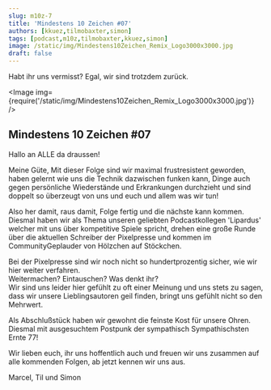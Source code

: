 ```yaml
---
slug: m10z-7
title: 'Mindestens 10 Zeichen #07'
authors: [kkuez,tilmobaxter,simon]
tags: [podcast,m10z,tilmobaxter,kkuez,simon]
image: /static/img/Mindestens10Zeichen_Remix_Logo3000x3000.jpg
draft: false
---
```



Habt ihr uns vermisst? Egal, wir sind trotzdem zurück.

<Image img={require('/static/img/Mindestens10Zeichen_Remix_Logo3000x3000.jpg')} />

<!--truncate-->

## Mindestens 10 Zeichen #07

Hallo an ALLE da draussen!
  
Meine Güte, Mit dieser Folge sind wir maximal frustresistent geworden, haben gelernt wie uns die Technik dazwischen funken kann, Dinge auch gegen persönliche Wiederstände und Erkrankungen durchzieht und sind doppelt so überzeugt von uns und euch und allem was wir tun!
  
Also her damit, raus damit, Folge fertig und die nächste kann kommen.
Diesmal haben wir als Thema unseren geliebten Podcastkollegen 'Lipardus' welcher mit uns über kompetitive Spiele spricht, 
drehen eine große Runde über die aktuellen Schreiber der Pixelpresse und kommen im CommunityGeplauder von Hölzchen auf Stöckchen.  
  
Bei der Pixelpresse sind wir noch nicht so hundertprozentig sicher, wie wir hier weiter verfahren.  
Weitermachen? Eintauschen? Was denkt ihr?  
Wir sind uns leider hier gefühlt zu oft einer Meinung und uns stets zu sagen, dass wir unsere Lieblingsautoren geil finden, bringt uns gefühlt nicht so den Mehrwert.
  
Als Abschlußstück haben wir gewohnt die feinste Kost für unsere Ohren.  
Diesmal mit ausgesuchtem Postpunk der sympathisch Sympathischsten Ernte 77!  

Wir lieben euch, ihr uns hoffentlich auch und freuen wir uns zusammen auf alle kommenden Folgen, ab jetzt kennen wir uns aus.  
  
Marcel, Til und Simon


<ReactPlayer
    width="100%"
    height="auto"
    controls
    url='https://m10z.picnotes.de/M10Z/M10Z_007.mp3'
/>
